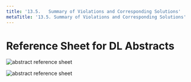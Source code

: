 ```yaml
---
title: '13.5.	Summary of Violations and Corresponding Solutions'
metaTitle: '13.5. Summary of Violations and Corresponding Solutions'
---
```

# Reference Sheet for DL Abstracts
![abstract reference sheet](/components/abstract_reference_sheetpg1.png "Abstract Reference Sheet")

![abstract reference sheet](/components/abstract_reference_sheetpg2.png "Abstract Refrence Sheet")

